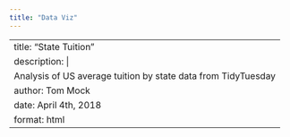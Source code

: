 ```yaml
---
title: "Data Viz"
---
```


---
title: "State Tuition"
description: \|
Analysis of US average tuition by state data from TidyTuesday
author: Tom Mock
date: April 4th, 2018
format: html
---
